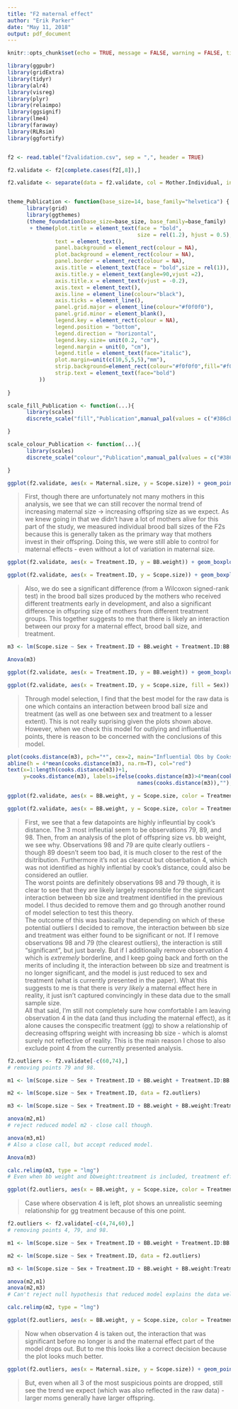 ```yaml
---
title: "F2 maternal effect"
author: "Erik Parker"
date: "May 11, 2018"
output: pdf_document
---
```


```r
knitr::opts_chunk$set(echo = TRUE, message = FALSE, warning = FALSE, tidy = TRUE)
```

```r


library(ggpubr)
library(gridExtra)
library(tidyr)
library(alr4)
library(visreg)
library(plyr)
library(relaimpo)
library(ggsignif)
library(lme4)
library(faraway)
library(RLRsim)
library(ggfortify)


f2 <- read.table("f2validation.csv", sep = ",", header = TRUE)

f2.validate <- f2[complete.cases(f2[,8]),]

f2.validate <- separate(data = f2.validate, col = Mother.Individual, into = c("mother", "individual"), sep = "\\.")


theme_Publication <- function(base_size=14, base_family="helvetica") {
      library(grid)
      library(ggthemes)
      (theme_foundation(base_size=base_size, base_family=base_family)
       + theme(plot.title = element_text(face = "bold",
                                         size = rel(1.2), hjust = 0.5),
               text = element_text(),
               panel.background = element_rect(colour = NA),
               plot.background = element_rect(colour = NA),
               panel.border = element_rect(colour = NA),
               axis.title = element_text(face = "bold",size = rel(1)),
               axis.title.y = element_text(angle=90,vjust =2),
               axis.title.x = element_text(vjust = -0.2),
               axis.text = element_text(), 
               axis.line = element_line(colour="black"),
               axis.ticks = element_line(),
               panel.grid.major = element_line(colour="#f0f0f0"),
               panel.grid.minor = element_blank(),
               legend.key = element_rect(colour = NA),
               legend.position = "bottom",
               legend.direction = "horizontal",
               legend.key.size= unit(0.2, "cm"),
               legend.margin = unit(0, "cm"),
               legend.title = element_text(face="italic"),
               plot.margin=unit(c(10,5,5,5),"mm"),
               strip.background=element_rect(colour="#f0f0f0",fill="#f0f0f0"),
               strip.text = element_text(face="bold")
          ))
      
}

scale_fill_Publication <- function(...){
      library(scales)
      discrete_scale("fill","Publication",manual_pal(values = c("#386cb0","#fdb462","#7fc97f","#ef3b2c","#662506","#a6cee3","#fb9a99","#984ea3","#ffff33")), ...)

}

scale_colour_Publication <- function(...){
      library(scales)
      discrete_scale("colour","Publication",manual_pal(values = c("#386cb0","#fdb462","#7fc97f","#ef3b2c","#662506","#a6cee3","#fb9a99","#984ea3","#ffff33")), ...)

}


```


```r

ggplot(f2.validate, aes(x = Maternal.size, y = Scope.size)) + geom_point() + geom_jitter() + geom_smooth(method = "lm") + labs(y = "Offspring size", x = "Maternal size")

```

> First, though there are unfortunately not many mothers in this analysis, we see that we can still recover the normal trend of increasing maternal size -> increasing offspring size as we expect. As we knew going in that we didn't have a lot of mothers alive for this part of the study, we measured individual brood ball sizes of the F2s because this is generally taken as the primary way that mothers invest in their offspring. Doing this, we were still able to control for maternal effects - even without a lot of variation in maternal size.

```r

ggplot(f2.validate, aes(x = Treatment.ID, y = BB.weight)) + geom_boxplot() + geom_signif(comparisons = list(c("gg","gs")), test = "wilcox.test", map_signif_level = FALSE, textsize = 7, vjust = +1.2) + labs(y = "BB weight", x = "Microbiota treatment")

ggplot(f2.validate, aes(x = Treatment.ID, y = Scope.size)) + geom_boxplot() + geom_signif(comparisons = list(c("gg","gs")), test = "wilcox.test", map_signif_level = FALSE, textsize = 7, vjust = +1.2) + labs(y = "Offspring size", x = "Microbiota treatment")

```

> Also, we do see a significant difference (from a Wilcoxon signed-rank test) in the brood ball sizes produced by the mothers who received different treatments early in development, and also a significant difference in offspring size of mothers from different treatment groups. This together suggests to me that there is likely an interaction between our proxy for a maternal effect, brood ball size, and treatment.


```r

m3 <- lm(Scope.size ~ Sex + Treatment.ID + BB.weight + Treatment.ID:BB.weight + Sex:Treatment.ID, data = f2.validate)

Anova(m3)

ggplot(f2.validate, aes(x = Treatment.ID, y = BB.weight)) + geom_boxplot()

ggplot(f2.validate, aes(x = Treatment.ID, y = Scope.size, fill = Sex)) + geom_boxplot()

```

> Through model selection, I find that the best model for the raw data is one which contains an interaction between brood ball size and treatment (as well as one between sex and treatment to a lesser extent). This is not really suprising given the plots shown above. However, when we check this model for outlying and influential points, there is reason to be concerned with the conclusions of this model.

```r

plot(cooks.distance(m3), pch="*", cex=2, main="Influential Obs by Cooks distance")
abline(h = 4*mean(cooks.distance(m3), na.rm=T), col="red")
text(x=1:length(cooks.distance(m3))+1, 
     y=cooks.distance(m3), labels=ifelse(cooks.distance(m3)>4*mean(cooks.distance(m3), na.rm=T),
                                         names(cooks.distance(m3)),""), col="red")

ggplot(f2.validate, aes(x = BB.weight, y = Scope.size, color = Treatment.ID, label = rownames(f2.validate))) + geom_point() + geom_text(aes(label=rownames(f2.validate)),hjust=0, vjust=0) + labs(y = "Offspring size", x = "BB weight")

ggplot(f2.validate, aes(x = BB.weight, y = Scope.size, color = Treatment.ID)) + geom_point() + labs(y = "Offspring size", x = "BB weight") + geom_smooth(method = "lm")

```

> First, we see that a few datapoints are highly infleuntial by cook's distance. The 3 most infleutial seem to be observations 79, 89, and 98. Then, from an analysis of the plot of offspring size vs. bb weight, we see why. Observations 98 and 79 are quite clearly outliers - though 89 doesn't seem too bad, it is much closer to the rest of the dsitribution. Furthermore it's not as clearcut but obserbation 4, which was not identified as highly inflential by cook's distance, could also be considered an outlier.  
> The worst points are definitely observations 98 and 79 though, it is clear to see that they are likely largely responsible for the significant interaction between bb size and treatment identified in the previous model. I thus decided to remove them and go through another round of model selection to test this theory.  
> The outcome of this was basically that depending on which of these potential outliers I decided to remove, the interaction between bb size and treatment was either found to be significant or not. If I remove observations 98 and 79 (the clearest outliers), the interaction is still "significant", but just barely. But if I additionally remove observation 4 which is *extremely* borderline, and I keep going back and forth on the merits of including it, the interaction between bb size and treatment is no longer significant, and the model is just reduced to sex and treatment (what is currently presented in the paper). What this suggests to me is that there is *very likely* a maternal effect here in reality, it just isn't captured convincingly in these data due to the small sample size.  
> All that said, I'm still not completely sure how comfortable I am leaving observation 4 in the data (and thus including the maternal effect), as it alone causes the conspecific treatment (gg) to show a relationship of decreasing offspring weight with increasing bb size - which is alomst surely not reflective of reality. This is the main reason I chose to also exclude point 4 from the currently presented analysis.  

```r

f2.outliers <- f2.validate[-c(60,74),]
# removing points 79 and 98.

m1 <- lm(Scope.size ~ Sex + Treatment.ID + BB.weight + Treatment.ID:BB.weight + Sex:Treatment.ID, data = f2.outliers)

m2 <- lm(Scope.size ~ Sex + Treatment.ID, data = f2.outliers)

m3 <- lm(Scope.size ~ Sex + Treatment.ID + BB.weight + BB.weight:Treatment.ID, data = f2.outliers)

anova(m2,m1)
# reject reduced model m2 - close call though.

anova(m3,m1)
# Also a close call, but accept reduced model.

Anova(m3)

calc.relimp(m3, type = "lmg")
# Even when bb weight and bbweight:treatment is included, treatment effect by itself explains ~10% of variance still. About the same amount as in the reduced model with just sex and treatment (shown below).

ggplot(f2.outliers, aes(x = BB.weight, y = Scope.size, color = Treatment.ID)) + geom_point() + labs(y = "Offspring size", x = "BB weight") + geom_smooth(method = "lm")

```

> Case where observation 4 is left, plot shows an unrealistic seeming relationship for gg treatment because of this one point. 

```r

f2.outliers <- f2.validate[-c(4,74,60),]
# removing points 4, 79, and 98.

m1 <- lm(Scope.size ~ Sex + Treatment.ID + BB.weight + Treatment.ID:BB.weight + Sex:Treatment.ID, data = f2.outliers)

m2 <- lm(Scope.size ~ Sex + Treatment.ID, data = f2.outliers)

m3 <- lm(Scope.size ~ Sex + Treatment.ID + BB.weight + BB.weight:Treatment.ID, data = f2.outliers)

anova(m2,m1)
anova(m2,m3)
# Can't reject null hypothesis that reduced model explains the data well enough.

calc.relimp(m2, type = "lmg")

ggplot(f2.outliers, aes(x = BB.weight, y = Scope.size, color = Treatment.ID)) + geom_point() + labs(y = "Offspring size", x = "BB weight") + geom_smooth(method = "lm")

```

>  Now when observation 4 is taken out, the interaction that was significant before no longer is and the maternal effect part of the model drops out. But to me this looks like a correct decision because the plot looks much better.

```r

ggplot(f2.outliers, aes(x = Maternal.size, y = Scope.size)) + geom_point() + geom_jitter() + geom_smooth(method = "lm") + labs(y = "Offspring size", x = "Maternal size")

```

> But, even when all 3 of the most suspicious points are dropped, still see the trend we expect (which was also reflected in the raw data) - larger moms generally have larger offspring.
